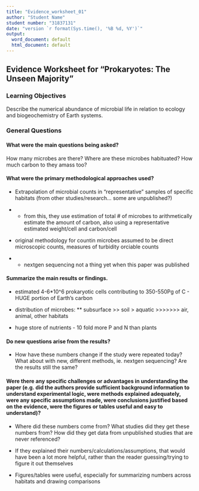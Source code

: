 ---
title: "Evidence_worksheet_01"
author: "Student Name"
student number: "31837131"
date: "version `r format(Sys.time(), '%B %d, %Y')`"
output:
  word_document: default
  html_document: default
---

## Evidence Worksheet for "Prokaryotes: The Unseen Majority"


### Learning Objectives
Describe the numerical abundance of microbial life in relation to ecology and biogeochemistry of Earth systems.


### General Questions
#### What were the main questions being asked?
How many microbes are there? Where are these microbes habituated? How much carbon to they amass too?


#### What were the primary methodological approaches used?
* Extrapolation of microbial counts in "representative" samples of specific habitats (from other studies/research... some are unpublished?)

* * from this, they use estimation of total # of microbes to arithmetically estimate the amount of carbon, also using a representative estimated weight/cell and carbon/cell

* original methodology for countin microbes assumed to be direct microscopic counts, measures of turbidity orciable counts

* * nextgen sequencing not a thing yet when this paper was published



#### Summarize the main results or findings. 

* estimated 4-6*10^6 prokaryotic cells contributing to 350-550Pg of C - HUGE portion of Earth's carbon

* distribution of microbes:
** subsurface >> soil > aquatic >>>>>>> air, animal, other habitats

* huge store of nutrients - 10 fold more P and N than plants



#### Do new questions arise from the results?

* How have these numbers change if the study were repeated today? What about with new, different methods, ie. nextgen sequencing? Are the results still the same?


#### Were there any specific challenges or advantages in understanding the paper (e.g. did the authors provide sufficient background information to understand experimental logic, were methods explained adequately, were any specific assumptions made, were conclusions justified based on the evidence, were the figures or tables useful and easy to understand)? 

* Where did these numbers come from? What studies did they get these numbers from? How did they get data from unpublished studies that are never referenced?

* If they explained their numbers/calculations/assumptions, that would have been a lot more helpful, rather than the reader guessing/trying to figure it out themselves

* Figures/tables were useful, especially for summarizing numbers across habitats and drawing comparisons

